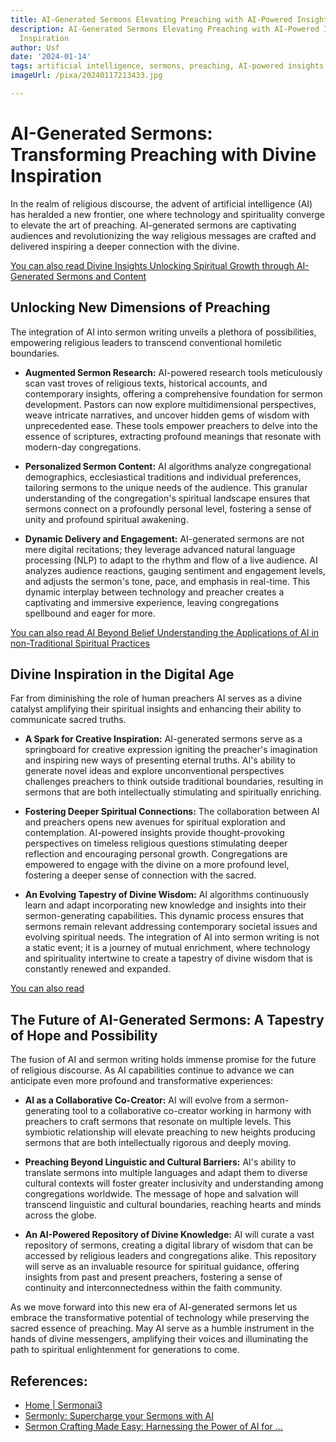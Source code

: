 ```yaml
---
title: AI-Generated Sermons Elevating Preaching with AI-Powered Insights and Inspiration
description: AI-Generated Sermons Elevating Preaching with AI-Powered Insights and
  Inspiration
author: Usf
date: '2024-01-14'
tags: artificial intelligence, sermons, preaching, AI-powered insights, inspiration
imageUrl: /pixa/20240117213433.jpg

---
```

# AI-Generated Sermons: Transforming Preaching with Divine Inspiration

In the realm  of religious discourse, the advent of artificial intelligence (AI)  has heralded a new frontier, one where  technology and spirituality converge to elevate the art of preaching. AI-generated sermons are captivating audiences and revolutionizing the way religious messages are crafted and delivered inspiring a deeper connection  with the divine.

[You can also  read Divine Insights Unlocking Spiritual  Growth  through AI-Generated Sermons and  Content](Divine%20Insights%20Unlocking%20Spiritual%20Growth%20through%20AI-Generated%20Sermons%20and%20Content)


## Unlocking  New Dimensions of Preaching

The integration of AI into sermon writing unveils a plethora of possibilities, empowering religious leaders to  transcend conventional homiletic boundaries.

*  **Augmented Sermon Research:** AI-powered research tools meticulously scan vast troves  of religious texts, historical accounts,  and contemporary insights, offering a comprehensive foundation for sermon development. Pastors can now explore multidimensional perspectives, weave intricate narratives, and uncover hidden gems of wisdom with  unprecedented ease. These tools empower preachers to delve into the essence of scriptures, extracting  profound meanings that resonate with modern-day congregations.

* **Personalized Sermon Content:**  AI algorithms analyze congregational demographics, ecclesiastical traditions and individual preferences, tailoring sermons to the unique needs of the audience. This granular  understanding of the congregation's spiritual landscape ensures that sermons connect on a profoundly personal level, fostering a sense of unity and profound spiritual awakening.

* **Dynamic Delivery and  Engagement:** AI-generated  sermons are not  mere digital recitations; they leverage advanced  natural language processing (NLP) to adapt to the rhythm and flow of a live audience. AI analyzes audience  reactions, gauging sentiment and engagement levels, and adjusts the sermon's tone,  pace, and emphasis  in real-time. This dynamic  interplay between technology and preacher creates a captivating and immersive experience, leaving congregations spellbound and eager  for more.

[You can also read  AI Beyond  Belief  Understanding  the Applications  of AI  in non-Traditional Spiritual Practices](AI%20Beyond%20Belief%20Understanding%20the%20Applications%20of%20AI%20in%20non-Traditional%20Spiritual%20Practices)


##  Divine Inspiration in  the Digital Age

Far  from diminishing the  role of human preachers AI serves as a divine catalyst amplifying their spiritual insights and enhancing their ability to  communicate sacred truths.

* **A  Spark for Creative Inspiration:** AI-generated sermons serve as a springboard for creative expression  igniting the preacher's  imagination and  inspiring  new ways of presenting eternal truths. AI's ability to generate novel ideas and explore unconventional perspectives challenges preachers to think outside traditional boundaries, resulting in sermons that are both intellectually stimulating and spiritually enriching.

* **Fostering Deeper Spiritual Connections:** The collaboration between AI and preachers opens new avenues for spiritual exploration and contemplation. AI-powered insights provide thought-provoking perspectives on timeless religious questions stimulating deeper reflection and encouraging personal growth.  Congregations are empowered to engage with  the divine on a more profound level, fostering  a deeper sense of  connection with the sacred.

* **An Evolving Tapestry of Divine Wisdom:** AI algorithms continuously learn and adapt  incorporating new knowledge and insights into their sermon-generating capabilities. This dynamic process ensures that sermons remain relevant addressing contemporary societal issues and evolving spiritual needs. The integration of AI into sermon writing  is not a static event;  it is a journey of mutual enrichment, where technology and spirituality  intertwine to create a tapestry of divine wisdom that is constantly  renewed  and expanded.

[You can also read ]()


## The Future of  AI-Generated Sermons: A Tapestry of Hope and Possibility

The fusion of AI and sermon writing holds immense promise for the future of  religious discourse. As AI capabilities continue to advance we can anticipate  even more profound and transformative experiences:

* **AI as a  Collaborative Co-Creator:** AI will evolve from a  sermon-generating tool to  a collaborative co-creator working in  harmony with preachers to craft sermons that resonate  on multiple levels. This symbiotic relationship will elevate preaching to new  heights producing sermons that  are both intellectually rigorous and deeply moving.

*  **Preaching Beyond Linguistic and Cultural Barriers:** AI's ability to translate sermons into multiple languages and adapt them to diverse cultural contexts will foster greater  inclusivity and understanding among congregations worldwide. The message of hope and salvation will transcend linguistic and  cultural boundaries, reaching hearts and minds across the globe.

* **An AI-Powered Repository of Divine Knowledge:** AI will curate a vast repository of sermons, creating  a digital  library of wisdom that can be accessed  by religious  leaders and congregations alike. This repository will  serve as an invaluable resource for spiritual guidance, offering insights from past and present preachers, fostering a sense of continuity and interconnectedness within the faith community.

As we move forward into this new  era of AI-generated sermons let  us embrace the transformative potential of technology while preserving the sacred  essence  of preaching. May AI serve as a humble instrument  in the hands of divine messengers, amplifying their voices and illuminating the path to spiritual enlightenment for generations to come.

## References:
- [Home | Sermonai3](https://www.sermonai.com/)
- [Sermonly: Supercharge your Sermons with AI](https://www.sermon.ly/)
- [Sermon Crafting Made Easy: Harnessing the Power of AI for ...](https://www.amazon.com/Sermon-Crafting-Made-Easy-Harnessing/dp/B0CKWXBVSY)
